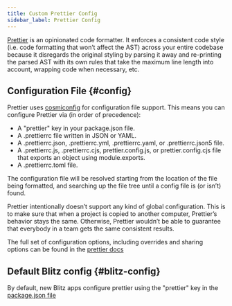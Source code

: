```yaml
---
title: Custom Prettier Config
sidebar_label: Prettier Config
---
```


[Prettier](https://prettier.io/) is an opinionated code formatter. It
enforces a consistent code style (i.e. code formatting that won’t affect
the AST) across your entire codebase because it disregards the original
styling by parsing it away and re-printing the parsed AST with its own
rules that take the maximum line length into account, wrapping code when
necessary, etc.

## Configuration File {#config}

Prettier uses [cosmiconfig](https://github.com/davidtheclark/cosmiconfig)
for configuration file support. This means you can configure Prettier via
(in order of precedence):

- A "prettier" key in your package.json file.
- A .prettierrc file written in JSON or YAML.
- A .prettierrc.json, .prettierrc.yml, .prettierrc.yaml, or
  .prettierrc.json5 file.
- A .prettierrc.js, .prettierrc.cjs, prettier.config.js, or
  prettier.config.cjs file that exports an object using module.exports.
- A .prettierrc.toml file.

The configuration file will be resolved starting from the location of the
file being formatted, and searching up the file tree until a config file
is (or isn’t) found.

Prettier intentionally doesn’t support any kind of global configuration.
This is to make sure that when a project is copied to another computer,
Prettier’s behavior stays the same. Otherwise, Prettier wouldn’t be able
to guarantee that everybody in a team gets the same consistent results.

The full set of configuration options, including overrides and sharing
options can be found in the
[prettier docs](https://prettier.io/docs/en/configuration.html)

## Default Blitz config {#blitz-config}

By default, new Blitz apps configure prettier using the "prettier" key in
the
[package.json file](https://github.com/blitz-js/blitz/blob/canary/packages/generator/templates/app/package.json)
